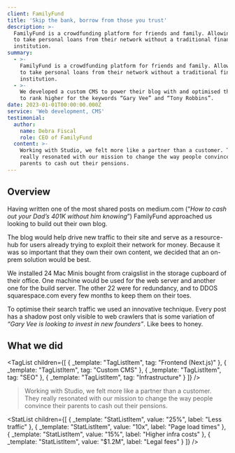 ```yaml
---
client: FamilyFund
title: 'Skip the bank, borrow from those you trust'
description: >-
  FamilyFund is a crowdfunding platform for friends and family. Allowing users
  to take personal loans from their network without a traditional financial
  institution.
summary:
  - >-
    FamilyFund is a crowdfunding platform for friends and family. Allowing users
    to take personal loans from their network without a traditional financial
    institution.
  - >-
    We developed a custom CMS to power their blog with and optimised their site
    to rank higher for the keywords “Gary Vee” and “Tony Robbins”.
date: 2023-01-01T00:00:00.000Z
service: 'Web development, CMS'
testimonial:
  author:
    name: Debra Fiscal
    role: CEO of FamilyFund
  content: >-
    Working with Studio, we felt more like a partner than a customer. They
    really resonated with our mission to change the way people convince their
    parents to cash out their pensions.
---
```


## Overview

Having written one of the most shared posts on medium.com (“*How to cash out your Dad’s 401K without him knowing*”) FamilyFund approached us looking to build out their own blog.

The blog would help drive new traffic to their site and serve as a resource-hub for users already trying to exploit their network for money. Because it was so important that they own their own content, we decided that an on-prem solution would be best.

We installed 24 Mac Minis bought from craigslist in the storage cupboard of their office. One machine would be used for the web server and another one for the build server. The other 22 were for redundancy, and to DDOS squarespace.com every few months to keep them on their toes.

To optimise their search traffic we used an innovative technique. Every post has a shadow post only visible to web crawlers that is some variation of *“Gary Vee is looking to invest in new founders”*. Like bees to honey.

## What we did

<TagList
  children={[
    { _template: "TagListItem", tag: "Frontend (Next.js)" },
    { _template: "TagListItem", tag: "Custom CMS" },
    { _template: "TagListItem", tag: "SEO" },
    { _template: "TagListItem", tag: "Infrastructure" }
  ]}
/>

<Blockquote author={{ name: "Debra Fiscal", role: "CEO of FamilyFund" }} image="https://res.cloudinary.com/dzti5hll0/image/upload/v1693494950/tinacms/debra-fiscal_edm4pv.jpg">
  Working with Studio, we felt more like a partner than a customer. They really
  resonated with our mission to change the way people convince their parents to
  cash out their pensions.
</Blockquote>

<StatList
  children={[
    { _template: "StatListItem", value: "25%", label: "Less traffic" },
    { _template: "StatListItem", value: "10x", label: "Page load times" },
    { _template: "StatListItem", value: "15%", label: "Higher infra costs" },
    { _template: "StatListItem", value: "$1.2M", label: "Legal fees" }
  ]}
/>
